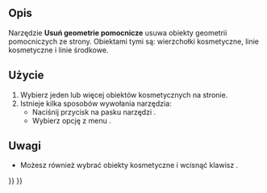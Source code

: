 <languages/>

{{Docnav
|[[TechDraw_ExtensionDecreaseDecimal/pl|Zmniejsz ilość cyfr po przecinku]]
|[[TechDraw_LineGroup/pl|Grupa linii]]
|[[TechDraw_Workbench/pl|środowisko pracy Rysunek Techniczny]]
|IconL=TechDraw_ExtensionDecreaseDecimal.svg
|IconR=
|IconC=Workbench_TechDraw.svg
}}

{{GuiCommand/pl
|Name=TechDraw CosmeticEraser
|None/pl=Rysunek Techniczny: Usuń geometrie pomocnicze
|MenuLocation=Rysunek Techniczny → Usuń geometrie pomocnicze
|Workbenches=[[TechDraw_Workbench/pl|Rysunek Techniczny]]
|Version=0.19
}}

<span id="Description"></span>
==Opis==

Narzędzie '''Usuń geometrie pomocnicze''' usuwa obiekty geometrii pomocniczych ze strony. Obiektami tymi są: wierzchołki kosmetyczne, linie kosmetyczne i linie środkowe.

<span id="Usage"></span>
==Użycie==

# Wybierz jeden lub więcej obiektów kosmetycznych na stronie.
# Istnieje kilka sposobów wywołania narzędzia:
#* Naciśnij przycisk na pasku narzędzi {{Button|[[Image:TechDraw_CosmeticEraser.svg|16px]] Usuń geometrie pomocnicze}}.
#* Wybierz opcję  z menu {{MenuCommand|Rysunek Techniczny → [[Image:TechDraw_CosmeticEraser.svg|16px]] Usuń geometrie pomocnicze}}.

<span id="Notes"></span>
==Uwagi==

* Możesz również wybrać obiekty kosmetyczne i wcisnąć klawisz {{KEY|Delete}}. {{Version/pl|1.0}}


{{Docnav
|[[TechDraw_ExtensionDecreaseDecimal/pl|Zmniejsz ilość cyfr po przecinku]]
|[[TechDraw_LineGroup/pl|Grupa linii]]
|[[TechDraw_Workbench/pl|środowisko pracy Rysunek Techniczny]]
|IconL=TechDraw_ExtensionDecreaseDecimal.svg
|IconR=
|IconC=Workbench_TechDraw.svg
}}

{{TechDraw Tools navi{{#translation:}}}}
{{Userdocnavi{{#translation:}}}}